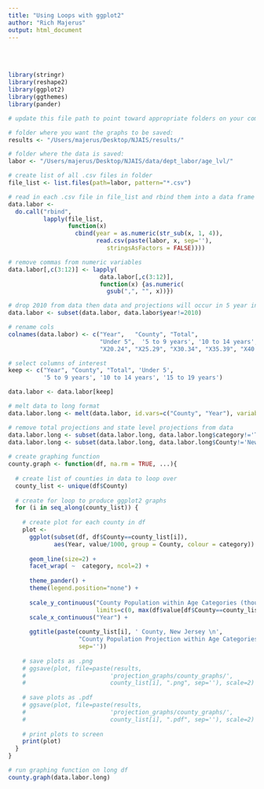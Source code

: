 ```yaml
---
title: "Using Loops with ggplot2"
author: "Rich Majerus"
output: html_document
---
```


<br/>
<br/>


```r
library(stringr)
library(reshape2)
library(ggplot2)
library(ggthemes)
library(pander)

# update this file path to point toward appropriate folders on your computer

# folder where you want the graphs to be saved:
results <- "/Users/majerus/Desktop/NJAIS/results/"  

# folder where the data is saved:
labor <- "/Users/majerus/Desktop/NJAIS/data/dept_labor/age_lvl/"

# create list of all .csv files in folder 
file_list <- list.files(path=labor, pattern="*.csv") 

# read in each .csv file in file_list and rbind them into a data frame called data.labor 
data.labor <- 
  do.call("rbind", 
          lapply(file_list, 
                 function(x) 
                   cbind(year = as.numeric(str_sub(x, 1, 4)),
                         read.csv(paste(labor, x, sep=''), 
                            stringsAsFactors = FALSE))))

# remove commas from numeric variables
data.labor[,c(3:12)] <- lapply(
                          data.labor[,c(3:12)], 
                          function(x) {as.numeric( 
                            gsub(",", "", x))})

# drop 2010 from data then data and projections will occur in 5 year intervals 
data.labor <- subset(data.labor, data.labor$year!=2010)

# rename cols 
colnames(data.labor) <- c("Year",   "County", "Total",  
                          "Under 5",  '5 to 9 years', '10 to 14 years', '15 to 19 years', 
                          "X20.24", "X25.29", "X30.34", "X35.39", "X40.44")

# select columns of interest
keep <- c("Year", "County", "Total", 'Under 5', 
          '5 to 9 years', '10 to 14 years', '15 to 19 years')

data.labor <- data.labor[keep]

# melt data to long format 
data.labor.long <- melt(data.labor, id.vars=c("County", "Year"), variable.name="category")

# remove total projections and state level projections from data
data.labor.long <- subset(data.labor.long, data.labor.long$category!='Total')
data.labor.long <- subset(data.labor.long, data.labor.long$County!='New Jersey')
 
# create graphing function
county.graph <- function(df, na.rm = TRUE, ...){
  
  # create list of counties in data to loop over 
  county_list <- unique(df$County)
  
  # create for loop to produce ggplot2 graphs 
  for (i in seq_along(county_list)) { 
    
    # create plot for each county in df 
    plot <- 
      ggplot(subset(df, df$County==county_list[i]),
             aes(Year, value/1000, group = County, colour = category)) + 
      
      geom_line(size=2) +
      facet_wrap( ~  category, ncol=2) +
      
      theme_pander() +
      theme(legend.position="none") + 
      
      scale_y_continuous("County Population within Age Categories (thousands)", 
                         limits=c(0, max(df$value[df$County==county_list[i]]))/1000) +
      scale_x_continuous("Year") +
      
      ggtitle(paste(county_list[i], ' County, New Jersey \n', 
                    "County Population Projection within Age Categories (thousands) \n",
                    sep=''))
    
    # save plots as .png
    # ggsave(plot, file=paste(results, 
    #                        'projection_graphs/county_graphs/',
    #                        county_list[i], ".png", sep=''), scale=2)
   
    # save plots as .pdf
    # ggsave(plot, file=paste(results, 
    #                        'projection_graphs/county_graphs/',
    #                        county_list[i], ".pdf", sep=''), scale=2)
    
    # print plots to screen
    print(plot)
  }
}

# run graphing function on long df
county.graph(data.labor.long)
```

